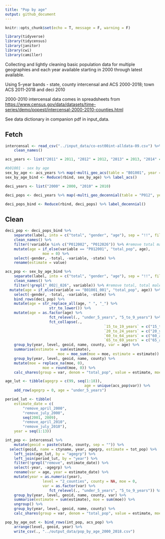 ```yaml
---
title: "Pop by age"
output: github_document
---
```


```r
knitr::opts_chunk$set(echo = T, message = F, warning = F)
```

```r
library(tidyverse)
library(tidycensus)
library(janitor)
library(cwi)
library(camiller)
```

Collecting and lightly cleaning basic population data for multiple
geographies and each year available starting in 2000 through latest
available.

Using 5-year bands - state, county intercensal and ACS 2000-2018; town ACS 2011-2018 and deci 2010

2000-2010 intercensal data comes in spreadsheets from
<https://www.census.gov/data/datasets/time-series/demo/popest/intercensal-2000-2010-counties.html>

See data dictionary in companion pdf in input_data.

## Fetch

```r
intercensal <- read_csv("../input_data/co-est00int-alldata-09.csv") %>%
	clean_names()

acs_years <- list("2011" = 2011, "2012" = 2012, "2013" = 2013, "2014" = 2014, "2015" = 2015, "2016" = 2016, "2017" = 2017, "2018" = 2018)

#b01001 - sex by age
sex_by_age <- acs_years %>% map(~multi_geo_acs(table = "B01001", year = ., new_england = F))
sex_by_age_bind <- Reduce(rbind, sex_by_age) %>% label_acs()

deci_years <- list("2000" = 2000, "2010" = 2010)

deci_pops <- deci_years %>% map(~multi_geo_decennial(table = "P012", year = .))

deci_pops_bind <- Reduce(rbind, deci_pops) %>% label_decennial() 
```

## Clean

```r
deci_pop <- deci_pops_bind %>% 
	separate(label, into = c("total", "gender", "age"), sep = "!!", fill = "right") %>% 
	clean_names() %>% 
	filter(!variable %in% c("P012002", "P012026")) %>% #remove total male, total female
	mutate(age = if_else(variable == "P012001", "total_pop", age),
				 moe = 0) %>% 
	select(-gender, -total, -variable, -state) %>% 
	rename(estimate = value)

acs_pop <- sex_by_age_bind %>%
	separate(label, into = c("total", "gender", "age"), sep = "!!", fill = "right") %>% 
	clean_names() %>%
	filter(!grepl("_002|_026", variable)) %>% #remove total, total male, total female
  mutate(age = if_else(variable == "B01001_001", "total_pop", age)) %>% 
	select(-gender, -total, -variable, -state) %>% 
	bind_rows(deci_pop) %>% 
	mutate(age = str_replace_all(age, " ", "_") %>% 
				 	str_to_lower()) %>% 
	mutate(age = as.factor(age) %>% 
				 	fct_relevel(., "under_5_years", "5_to_9_years") %>% 
				 	fct_collapse(.,
				 							 `15_to_19_years` = c("15_to_17_years", "18_and_19_years"),
				 							 `20_to_24_years` = c("20_years", "21_years", "22_to_24_years"),
				 							 `60_to_64_years` = c("60_and_61_years", "62_to_64_years"),
				 							 `65_to_69_years` = c("65_and_66_years", "67_to_69_years"))) %>% 
	group_by(year, level, geoid, name, county, var = age) %>% 
	summarise(estimate = sum(estimate),
						moe = moe_sum(moe = moe, estimate = estimate)) %>% 
	group_by(year, level, geoid, name, county) %>% 
	mutate(moe = replace_na(moe, 0),
				 moe = round(moe, 0)) %>% 
	calc_shares(group = var, denom = "total_pop", value = estimate, moe = moe)

age_lut <- tibble(agegrp = c(99, seq(1:18)),
									age = unique(acs_pop$var)) %>% 
	add_row(agegrp = 0, age = "under_5_years")

period_lut <- tibble(
	estimate_date = c(
		"remove_april_2000",
		"remove_july_2000",
		seq(2001, 2009),
		"remove_april_2010",
		"remove_july_2010"),
	year = seq(1:13))

int_pop <- intercensal %>% 
	mutate(geoid = paste(state, county, sep = "")) %>% 
  select(geoid, name = ctyname, year, agegrp, estimate = tot_pop) %>% 
	left_join(age_lut, by = "agegrp") %>% 
	left_join(period_lut, by = "year") %>% 
	filter(!grepl("remove", estimate_date)) %>% 
	select(-year, -agegrp) %>% 
	rename(var = age, year = estimate_date) %>% 
	mutate(year = as.numeric(year),
				 level = "2_counties", county = NA, moe = 0,
				 var = as.factor(var) %>% 
				 	fct_relevel(., "under_5_years", "5_to_9_years")) %>% 
	group_by(year, level, geoid, name, county, var) %>% 
	summarise(estimate = sum(estimate), moe = sum(moe)) %>% 
	ungroup() %>% 
	group_by(year, level, geoid, name, county) %>% 
	calc_shares(group = var, denom = "total_pop", value = estimate, moe = moe)

pop_by_age_out <- bind_rows(int_pop, acs_pop) %>% 
	arrange(level, geoid, year) %>% 
	write_csv(., "../output_data/pop_by_age_2000_2018.csv")
```
